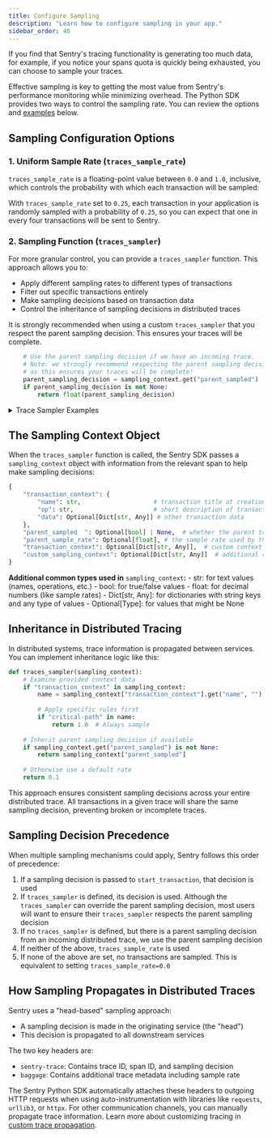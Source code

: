 ```yaml
---
title: Configure Sampling
description: "Learn how to configure sampling in your app."
sidebar_order: 40
---
```


If you find that Sentry's tracing functionality is generating too much data, for example, if you notice your spans quota is quickly being exhausted, you can choose to sample your traces.

Effective sampling is key to getting the most value from Sentry's performance monitoring while minimizing overhead. The Python SDK provides two ways to control the sampling rate. You can review the options and [examples](#trace-sampler-examples) below.

## Sampling Configuration Options

### 1. Uniform Sample Rate (`traces_sample_rate`)

`traces_sample_rate` is a floating-point value between `0.0` and `1.0`, inclusive, which controls the probability with which each transaction will be sampled:

<PlatformContent includePath="/performance/traces-sample-rate" />

With `traces_sample_rate` set to `0.25`, each transaction in your application is randomly sampled with a probability of `0.25`, so you can expect that one in every four transactions will be sent to Sentry. 

### 2. Sampling Function (`traces_sampler`)

For more granular control, you can provide a `traces_sampler` function. This approach allows you to:

- Apply different sampling rates to different types of transactions
- Filter out specific transactions entirely
- Make sampling decisions based on transaction data
- Control the inheritance of sampling decisions in distributed traces

<Alert>

It is strongly recommended when using a custom `traces_sampler` that you respect the parent sampling decision. This ensures your traces will be complete. 

</Alert>

```python
    # Use the parent sampling decision if we have an incoming trace.
    # Note: we strongly recommend respecting the parent sampling decision,
    # as this ensures your traces will be complete!
    parent_sampling_decision = sampling_context.get("parent_sampled")
    if parent_sampling_decision is not None:
        return float(parent_sampling_decision)
```

<PlatformContent includePath="/performance/traces-sampler-as-sampler" />

<details>
<summary className="text-xl font-semibold">Trace Sampler Examples</summary>

#### Trace Sampler Examples

1. Prioritizing Critical User Flows

```python
def traces_sampler(sampling_context):
    ctx = sampling_context.get("transaction_context", {})
    name = ctx.get("name", "")
    
    # Sample all checkout transactions
    if name and ('/checkout' in name or 
                ctx.get("op") == 'checkout'):
        return 1.0
    
    # Sample 50% of login transactions
    if name and ('/login' in name or 
                ctx.get("op") == 'login'):
        return 0.5
    
    # Sample 10% of everything else
    return 0.1

sentry_sdk.init(
    dsn="your-dsn",
    traces_sampler=traces_sampler,
)
```

2. Handling Different Environments and Error Rates

```python
def traces_sampler(sampling_context):
    ctx = sampling_context.get("transaction_context", {})
    environment = os.environ.get("ENVIRONMENT", "development")
    
    # Sample all transactions in development
    if environment == "development":
        return 1.0
    
    # Sample more transactions if there are recent errors
    if ctx.get("data", {}).get("hasRecentErrors"):
        return 0.8
    
    # Sample based on environment
    if environment == "production":
        return 0.05  # 5% in production
    elif environment == "staging":
        return 0.2   # 20% in staging
    
    return 0.1  # 10% default

sentry_sdk.init(
    dsn="your-dsn",
    traces_sampler=traces_sampler,
)
```

3. Controlling Sampling Based on User and Transaction Properties

```python
def traces_sampler(sampling_context):
    ctx = sampling_context.get("transaction_context", {})
    data = ctx.get("data", {})
    
    # Always sample for premium users
    if data.get("user", {}).get("tier") == "premium":
        return 1.0
    
    # Sample more transactions for users experiencing errors
    if data.get("hasRecentErrors"):
        return 0.8
    
    # Sample less for high-volume, low-value paths
    if ctx.get("name", "").startswith("/api/metrics"):
        return 0.01
    
    # Sample more for slow transactions
    if data.get("duration_ms", 0) > 1000:  # Transactions over 1 second
        return 0.5
    
    # If there's a parent sampling decision, respect it
    if sampling_context.get("parent_sampled") is not None:
        return sampling_context["parent_sampled"]
    
    # Default sampling rate
    return 0.2

sentry_sdk.init(
    dsn="your-dsn",
    traces_sampler=traces_sampler,
)
```

4. Complex Business Logic Sampling

```python
def traces_sampler(sampling_context):
    ctx = sampling_context.get("transaction_context", {})
    data = ctx.get("data", {})
    
    # Always sample critical business operations
    if ctx.get("op") in ["payment.process", "order.create", "user.verify"]:
        return 1.0
    
    # Sample based on user segment
    user_segment = data.get("user", {}).get("segment")
    if user_segment == "enterprise":
        return 0.8
    elif user_segment == "premium":
        return 0.5
    
    # Sample based on transaction value
    transaction_value = data.get("transaction", {}).get("value", 0)
    if transaction_value > 1000:  # High-value transactions
        return 0.7
    
    # Sample based on error rate in the service
    error_rate = data.get("service", {}).get("error_rate", 0)
    if error_rate > 0.05:  # Error rate above 5%
        return 0.9
    
    # Inherit parent sampling decision if available
    if sampling_context.get("parent_sampled") is not None:
        return sampling_context["parent_sampled"]
    
    # Default sampling rate
    return 0.1

sentry_sdk.init(
    dsn="your-dsn",
    traces_sampler=traces_sampler,
)
```

5. Performance-Based Sampling

```python
def traces_sampler(sampling_context):
    ctx = sampling_context.get("transaction_context", {})
    data = ctx.get("data", {})
    
    # Sample all slow transactions
    if data.get("duration_ms", 0) > 2000:  # Over 2 seconds
        return 1.0
    
    # Sample more transactions with high memory usage
    if data.get("memory_usage_mb", 0) > 500:  # Over 500MB
        return 0.8
    
    # Sample more transactions with high CPU usage
    if data.get("cpu_percent", 0) > 80:  # Over 80% CPU
        return 0.8
    
    # Sample more transactions with high database load
    if data.get("db_connections", 0) > 100:  # Over 100 connections
        return 0.7
    
    # Default sampling rate
    return 0.1

sentry_sdk.init(
    dsn="your-dsn",
    traces_sampler=traces_sampler,
)
```
</details>

## The Sampling Context Object

When the `traces_sampler` function is called, the Sentry SDK  passes a `sampling_context` object with information from the relevant span to help make sampling decisions:

```python
{
    "transaction_context": {
        "name": str,                    # transaction title at creation time
        "op": str,                      # short description of transaction type, like "http.request"
        "data": Optional[Dict[str, Any]] # other transaction data
    },
    "parent_sampled  ": Optional[bool] | None,  # whether the parent transaction was sampled, `None` if no parent
    "parent_sample_rate": Optional[float], # the sample rate used by the parent (if any)
    "transaction_context": Optional[Dict[str, Any]],  # custom context data
    "custom_sampling_context": Optional[Dict[str, Any]]  # additional custom data for sampling
}
```

<b>Additional common types used in</b> `sampling_context`<b>:</b>
    - str: for text values (names, operations, etc.)
    - bool: for true/false values
    - float: for decimal numbers (like sample rates)
    - Dict[str, Any]: for dictionaries with string keys and any type of values
    - Optional[Type]: for values that might be None

## Inheritance in Distributed Tracing

In distributed systems, trace information is propagated between services. You can implement inheritance logic like this:

```python
def traces_sampler(sampling_context):
    # Examine provided context data
    if "transaction_context" in sampling_context:
        name = sampling_context["transaction_context"].get("name", "")
        
        # Apply specific rules first
        if "critical-path" in name:
            return 1.0  # Always sample
            
    # Inherit parent sampling decision if available
    if sampling_context.get("parent_sampled") is not None:
        return sampling_context["parent_sampled"]
        
    # Otherwise use a default rate
    return 0.1
```

This approach ensures consistent sampling decisions across your entire distributed trace. All transactions in a given trace will share the same sampling decision, preventing broken or incomplete traces.

## Sampling Decision Precedence

When multiple sampling mechanisms could apply, Sentry follows this order of precedence:

1. If a sampling decision is passed to `start_transaction`, that decision is used
2. If `traces_sampler` is defined, its decision is used. Although the `traces_sampler` can override the parent sampling decision, most users will want to ensure their `traces_sampler` respects the parent sampling decision
3. If no `traces_sampler` is defined, but there is a parent sampling decision from an incoming distributed trace, we use the parent sampling decision 
4. If neither of the above, `traces_sample_rate` is used
5. If none of the above are set, no transactions are sampled. This is equivalent to setting `traces_sample_rate=0.0`

## How Sampling Propagates in Distributed Traces

Sentry uses a "head-based" sampling approach:

- A sampling decision is made in the originating service (the "head")
- This decision is propagated to all downstream services 

The two key headers are:
- `sentry-trace`: Contains trace ID, span ID, and sampling decision
- `baggage`: Contains additional trace metadata including sample rate

The Sentry Python SDK automatically attaches these headers to outgoing HTTP requests when using auto-instrumentation with libraries like `requests`, `urllib3`, or `httpx`. For other communication channels, you can manually propagate trace information. Learn more about customizing tracing in [custom trace propagation](/platforms/python/tracing/distributed-tracing/custom-trace-propagation/).